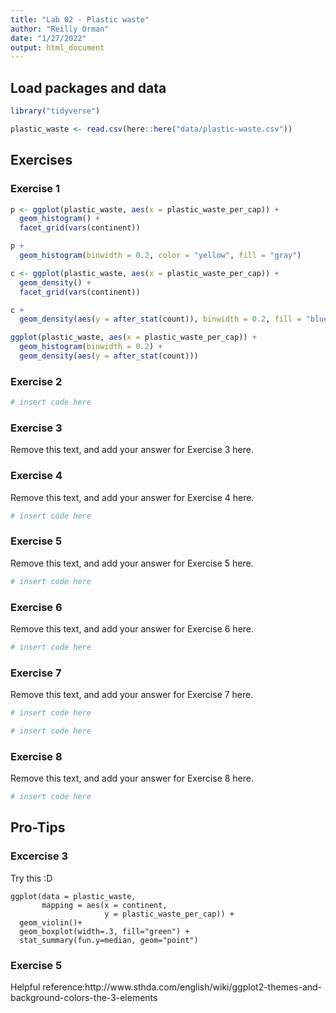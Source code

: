 ```yaml
---
title: "Lab 02 - Plastic waste"
author: "Reilly Orman"
date: "1/27/2022"
output: html_document
---
```


## Load packages and data

```r
library("tidyverse")
```

```r
plastic_waste <- read.csv(here::here("data/plastic-waste.csv"))
```

## Exercises

### Exercise 1

```r
p <- ggplot(plastic_waste, aes(x = plastic_waste_per_cap)) +
  geom_histogram() + 
  facet_grid(vars(continent))

p + 
  geom_histogram(binwidth = 0.2, color = "yellow", fill = "gray")
```

```r
c <- ggplot(plastic_waste, aes(x = plastic_waste_per_cap)) +
  geom_density() +
  facet_grid(vars(continent))

c +
  geom_density(aes(y = after_stat(count)), binwidth = 0.2, fill = "blue")
```

```r
ggplot(plastic_waste, aes(x = plastic_waste_per_cap)) +
  geom_histogram(binwidth = 0.2) +
  geom_density(aes(y = after_stat(count)))
```

### Exercise 2

```r
# insert code here
```

### Exercise 3

Remove this text, and add your answer for Exercise 3 here.

### Exercise 4

Remove this text, and add your answer for Exercise 4 here.

```r
# insert code here
```

### Exercise 5

Remove this text, and add your answer for Exercise 5 here.

```r
# insert code here
```

### Exercise 6

Remove this text, and add your answer for Exercise 6 here.

```r
# insert code here
```

### Exercise 7

Remove this text, and add your answer for Exercise 7 here.

```r
# insert code here
```

```r
# insert code here
```

### Exercise 8
Remove this text, and add your answer for Exercise 8 here.

```r
# insert code here
```

## Pro-Tips

### Excercise 3

Try this :D

```
ggplot(data = plastic_waste, 
       mapping = aes(x = continent, 
                     y = plastic_waste_per_cap)) +
  geom_violin()+
  geom_boxplot(width=.3, fill="green") +
  stat_summary(fun.y=median, geom="point") 
```

### Exercise 5 

Helpful reference:http://www.sthda.com/english/wiki/ggplot2-themes-and-background-colors-the-3-elements



